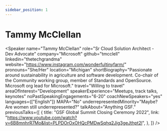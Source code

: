 ```yaml
---
sidebar_position: 1
---
```



# Tammy McClellan

<Speaker
  name="Tammy McClellan"
  role="Sr Cloud Solution Architect - Dev Advocate"
  company="Microsoft"
  github="tmcclell"
  linkedin="thetechgrandma"
  website="https://www.instagram.com/wonderfultinyfarm/"       
  pronouns="She/Her"
  location="Michigan"
  shortBiography="Passionate around sustainability in agriculture and software development. Co-chair of the Community working group, member of Standards and OpenSource. Microsoft org lead for Microsoft."
  travel="Willing to travel"
  areaOfInterest="Development"
  speakerExperience="Meetups, track talks, keynotes"
  noPastSpeakingEngagements="6-20"
  coachNewSpeakers="yes"
  languages={["English"]}
  MAPA="No"
  underrepresentedMinority="Maybe? Are women still underrepresented?"
  talkAbout="Anything GSF."
  previousTalks={[
    {
      title: "GSF Global Summit Closing Ceremony 2022",
      link: "https://www.youtube.com/watch?v=6B8mnhrR7Mo&list=PLPDOrOxOHQcPMDwSqhq2Jig3geJthpt2l",
    },
  ]}
/>
